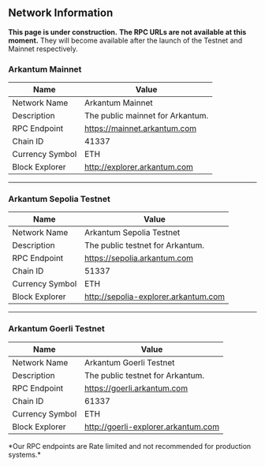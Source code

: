 
## Network Information

<Callout emoji="🚧">**This page is under construction.**</Callout>
<Callout emoji="🚧">
  **The RPC URLs are not available at this moment.** They will become available
  after the launch of the Testnet and Mainnet respectively.
</Callout>

### Arkantum Mainnet

| Name            | Value                            |
| --------------- | -------------------------------- |
| Network Name    | Arkantum Mainnet                 |
| Description     | The public mainnet for Arkantum. |
| RPC Endpoint    | https://mainnet.arkantum.com     |
| Chain ID        | 41337                            |
| Currency Symbol | ETH                              |
| Block Explorer  | http://explorer.arkantum.com     |

---

### Arkantum Sepolia Testnet

| Name            | Value                                |
| --------------- | ------------------------------------ |
| Network Name    | Arkantum Sepolia Testnet             |
| Description     | The public testnet for Arkantum.     |
| RPC Endpoint    | https://sepolia.arkantum.com         |
| Chain ID        | 51337                                |
| Currency Symbol | ETH                                  |
| Block Explorer  | http://sepolia-explorer.arkantum.com |

---

### Arkantum Goerli Testnet

| Name            | Value                               |
| --------------- | ----------------------------------- |
| Network Name    | Arkantum Goerli Testnet             |
| Description     | The public testnet for Arkantum.    |
| RPC Endpoint    | https://goerli.arkantum.com         |
| Chain ID        | 61337                               |
| Currency Symbol | ETH                                 |
| Block Explorer  | http://goerli-explorer.arkantum.com |

<Callout emoji="⚠️" type="warning">
  *Our RPC endpoints are Rate limited and not recommended for production
  systems.*
</Callout>
